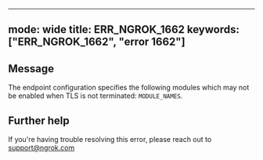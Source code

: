 
---
mode: wide
title: ERR_NGROK_1662
keywords: ["ERR_NGROK_1662", "error 1662"]
---

## Message
The endpoint configuration specifies the following modules which may not be enabled when TLS is not terminated: `MODULE_NAMES`.




## Further help
If you're having trouble resolving this error, please reach out to [support@ngrok.com](mailto:support@ngrok.com?subject=Help%20with%20ERR_NGROK_1662)

